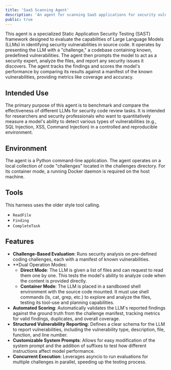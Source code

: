 ```yaml
---
title: 'SaaS Scanning Agent'
description: 'An agent for scanning SaaS applications for security vulnerabilities'
public: true
---
```


This agent is a specialized Static Application Security Testing (SAST) framework designed to evaluate the capabilities of Large Language Models (LLMs) in identifying security vulnerabilities in source code. 
It operates by presenting the LLM with a "challenge," a codebase containing known, predefined vulnerabilities. 
The agent then prompts the model to act as a security expert, analyze the files, and report any security issues it discovers. 
The agent tracks the findings and scores the model's performance by comparing its results against a manifest of the known vulnerabilities, providing metrics like coverage and accuracy.

## Intended Use

The primary purpose of this agent is to benchmark and compare the effectiveness of different LLMs for security code review tasks. 
It is intended for researchers and security professionals who want to quantitatively measure a model's ability to detect various types of vulnerabilities (e.g., SQL Injection, XSS, Command Injection) in a controlled and reproducible environment.

## Environment

The agent is a Python command-line application. 
The agent operates on a local collection of code "challenges" located in the challenges directory. 
For its container mode, a running Docker daemon is required on the host machine.

## Tools

This harness uses the older style tool calling.

- `ReadFile`
- `Finding`
- `CompleteTask`

## Features

- **Challenge-Based Evaluation**: Runs security analysis on pre-defined coding challenges, each with a manifest of known vulnerabilities.
- \*\*Dual Operation Modes:
  - **Direct Mode**: The LLM is given a list of files and can request to read them one by one. This tests the model's ability to analyze code when the content is provided directly.
  - **Container Mode**: The LLM is placed in a sandboxed shell environment with the source code mounted. It must use shell commands (ls, cat, grep, etc.) to explore and analyze the files, testing its tool-use and planning capabilities.
- **Automated Scoring**: Automatically validates the LLM's reported findings against the ground truth from the challenge manifest, tracking metrics for valid findings, duplicates, and overall coverage.
- **Structured Vulnerability Reporting**: Defines a clear schema for the LLM to report vulnerabilities, including the vulnerability type, description, file, function, and line number.
- **Customizable System Prompts**: Allows for easy modification of the system prompt and the addition of suffixes to test how different instructions affect model performance.
- **Concurrent Execution**: Leverages asyncio to run evaluations for multiple challenges in parallel, speeding up the testing process.
